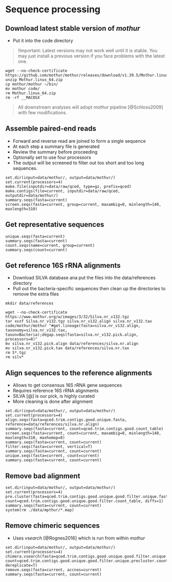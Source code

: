 # Sequence processing

## Download latest stable version of *mothur* 
* Put it into the code directory

>!Important: Latest versions may not work well until it is stable. You may just install a previous version if you face problems with the latest one.

```{}
wget --no-check-certificate https://github.com/mothur/mothur/releases/download/v1.39.5/Mothur.linux_64.zip
unzip Mothur.linux_64.zip
cp mothur/mothur ~/bin/
mv mothur code/
rm Mothur.linux_64.zip
rm -rf __MACOSX
```
> All downstream analyses will adopt *mothur* pipeline [@Schloss2009] with few modifications.

## Assemble paired-end reads
* Forward and reverse read are joined to form a single sequence
* At each step a summary file is generated
* Review the summary before proceeding
* Optionally set to use four processors
* The output will be screened to filter out too short and too long sequences. 
```{}
set.dir(input=data/mothur/, output=data/mothur/)
set.current(processors=4)
make.file(inputdir=data/raw/qced, type=gz, prefix=qced)
make.contigs(file=current, inputdir=data/raw/qced, outputdir=data/mothur/)
summary.seqs(fasta=current)
screen.seqs(fasta=current, group=current, maxambig=0, minlength=140, maxlength=310)
```

## Get representative sequences
```{}
unique.seqs(fasta=current)
summary.seqs(fasta=current)
count.seqs(name=current, group=current)
summary.seqs(count=current)
```

## Get reference 16S rRNA alignments
* Download SILVA database ana put the files into the data/references directory
* Pull out the bacteria-specific sequences then clean up the directories to remove the extra files
```{}
mkdir data/references 

wget --no-check-certificate https://www.mothur.org/w/images/3/32/Silva.nr_v132.tgz
tar xvzf Silva.nr_v132.tgz silva.nr_v132.align silva.nr_v132.tax
code/mothur/mothur "#get.lineage(fasta=silva.nr_v132.align, taxonomy=silva.nr_v132.tax, taxon=Bacteria);degap.seqs(fasta=silva.nr_v132.pick.align, processors=8)"
mv silva.nr_v132.pick.align data/references/silva.nr.align
mv silva.nr_v132.pick.tax data/references/silva.nr.tax
rm S*.tgz
rm silv*
```

## Align sequences to the reference alignments
* Allows to get consensus 16S rRNA gene sequences
* Requires reference 16S rRNA alignments
* SILVA [@] is our pick, is highly curated
* More cleaning is done after alignment
```{}
set.dir(input=data/mothur/, output=data/mothur/)
set.current(processors=4)
align.seqs(fasta=qced.trim.contigs.good.unique.fasta, reference=data/references/silva.nr.align)
summary.seqs(fasta=current, count=qced.trim.contigs.good.count_table)
screen.seqs(fasta=current, count=current, maxambig=0, minlength=140, maxlength=310, maxhomop=8)
summary.seqs(fasta=current, count=current)
filter.seqs(fasta=current, vertical=T)
summary.seqs(fasta=current, count=current)
unique.seqs(fasta=current, count=current)
summary.seqs(fasta=current, count=current)
```

## Remove bad alignment
```{}
set.dir(input=data/mothur/, output=data/mothur/)
set.current(processors=4)
pre.cluster(fasta=qced.trim.contigs.good.unique.good.filter.unique.fasta, count=qced.trim.contigs.good.unique.good.filter.count_table, diffs=1)
summary.seqs(fasta=current, count=current)
system(rm ./data/mpthur/*.map)
```

## Remove chimeric sequences
* Uses *vsearch* [@Rognes2016] which is run from within *mothur*
```{}
set.dir(input=data/mothur/, output=data/mothur/)
set.current(processors=4)
chimera.vsearch(fasta=qced.trim.contigs.good.unique.good.filter.unique.precluster.fasta, count=qced.trim.contigs.good.unique.good.filter.unique.precluster.count_table, dereplicate=T)
remove.seqs(fasta=current, accnos=current)
summary.seqs(fasta=current, count=current)
```

